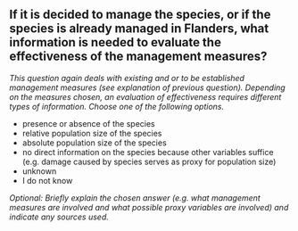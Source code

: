 

## If it is decided to manage the species, or if the species is already managed in Flanders, what information is needed to evaluate the effectiveness of the management measures?

*This question again deals with existing and or to be established management measures (see explanation of previous question). Depending on the measures chosen, an evaluation of effectiveness requires different types of information. Choose one of the following options.*

- presence or absence of the species
- relative population size of the species
- absolute population size of the species
- no direct information on the species because other variables suffice (e.g. damage caused by species serves as proxy for population size)
- unknown
- I do not know

*Optional: Briefly explain the chosen answer (e.g. what management measures are involved and what possible proxy variables are involved) and indicate any sources used.*

&nbsp;

\newpage
